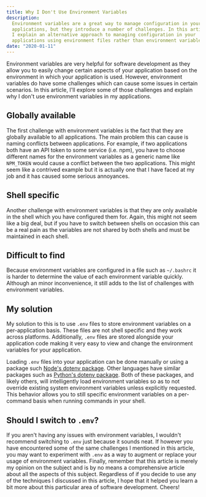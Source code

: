 ```yaml
---
title: Why I Don't Use Environment Variables
description:
  Environment variables are a great way to manage configuration in your
  applications, but they introduce a number of challenges. In this article,
  I explain an alternative approach to managing configuration in your
  applications using environment files rather than environment variables.
date: "2020-01-11"
---
```


Environment variables are very helpful for software development as they
allow you to easily change certain aspects of your application based on the
environment in which your application is used. However, environment
variables do have some challenges which can cause some issues in certain
scenarios. In this article, I'll explore some of those challenges and
explain why I don't use environment variables in my applications.

## Globally available

The first challenge with environment variables is the fact that they are
globally available to all applications. The main problem this can cause is
naming conflicts between applications. For example, if two applications
both have an API token to some service (i.e. npm), you have to choose
different names for the environment variables as a generic name like
`NPM_TOKEN` would cause a conflict between the two applications. This might
seem like a contrived example but it is actually one that I have faced at
my job and it has caused some serious annoyances.

## Shell specific

Another challenge with environment variables is that they are only
available in the shell which you have configured them for. Again, this
might not seem like a big deal, but if you have to switch between shells on
occasion this can be a real pain as the variables are not shared by both
shells and must be maintained in each shell.

## Difficult to find

Because environment variables are configured in a file such as `~/.bashrc`
it is harder to determine the value of each environment variable quickly.
Although an minor inconvenience, it still adds to the list of challenges
with environment variables.

## My solution

My solution to this is to use `.env` files to store environment variables
on a per-application basis. These files are not shell specific and they
work across platforms. Additionally, `.env` files are stored alongside your
application code making it very easy to view and change the environment
variables for your application.

Loading `.env` files into your application can be done manually or using a
package such [Node's dotenv package](https://www.npmjs.com/package/dotenv).
Other languages have similar packages such as
[Python's dotenv package](https://pypi.org/project/python-dotenv/). Both of
these packages, and likely others, will intelligently load environment
variables so as to not override existing system environment variables
unless explicitly requested. This behavior allows you to still specific
environment variables on a per-command basis when running commands in your
shell.

## Should I switch to `.env`?

If you aren't having any issues with environment variables, I wouldn't
recommend switching to `.env` just because it sounds neat. If however you
have encountered some of the same challenges I mentioned in this article,
you may want to experiment with `.env` as a way to augment or replace your
usage of environment variables. Finally, remember that this article is
merely my opinion on the subject and is by no means a comprehensive article
about all the aspects of this subject. Regardless of if you decide to use
any of the techniques I discussed in this article, I hope that it helped
you learn a bit more about this particular area of software development.
Cheers!
